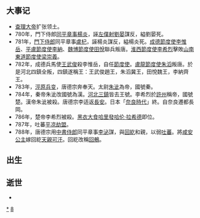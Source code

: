 {{Unreferenced|time=2018-09-13T10:40:11+00:00}}
{{DecadeTOC|780}}
== 大事记 ==
* [[查理大帝|查理大帝]]扩张领土。
* 780年，門下侍郎[[同平章事|同平章事]][[楊炎|楊炎]]，誣[[左僕射|左僕射]][[劉晏|劉晏]]謀反，縊劉晏死。 
* 781年，[[門下侍郎|門下侍郎]]同平章事[[盧杞|盧杞]]，誣楊炎謀反，縊楊炎死。[[成德節度使|成德節度使]][[李惟岳|李惟岳]]、[[平盧節度使|平盧節度使]][[李納|李納]]、[[魏博節度使|魏博節度使]][[田悅|田悅]]聯兵叛唐。[[淮西節度使|淮西節度使]][[李希烈|李希烈]]擊敗[[山南東道節度使|山南東道節度使]][[梁崇義|梁崇義]]。 
* 782年，成德兵馬使[[王武俊|王武俊]]殺李惟岳，自任[[節度使|節度使]]。[[盧龍節度使|盧龍節度使]][[朱滔|朱滔]]叛唐。於是河北四鎮全叛，四鎮遂稱王：王武俊趙王，朱滔冀王，田悅魏王，李納齊王。 
* 783年，[[涇原兵变|涇原兵变]]，唐德宗奔奉天。太尉[[朱泚|朱泚]]為帝，國號秦。
* 784年，秦帝朱泚改國號為漢。[[河北三鎮|河北三鎮]]皆去王號。李希烈於[[許州|許州]]稱帝，國號楚。漢帝朱泚被殺。唐德宗李适返[[長安|長安]]。日本「[[奈良時代|奈良時代]]」終。自奈良遷都長岡。 
* 786年，楚帝李希烈被殺。[[黑衣大食|黑衣大食]][[哈里發|哈里發]][[哈伦·拉希德|哈伦·拉希德]]即位。 
* 787年，吐蕃[[平凉劫盟|平凉劫盟]]。 
* 788年，唐德宗用[[中書侍郎|中書侍郎]]同平章事[[李泌|李泌]]謀，與[[回紇|回紇]]和親，以弱[[吐蕃|吐蕃]]。將[[咸安公主|咸安公主]]嫁回紇[[天親可汗|天親可汗]]。回紇改稱[[回鶻|回鶻]]。 
== 出生 ==

== 逝世 ==
*

{{世紀|8}}

[[Category:780年代|*]]
[[Category:8世纪各年代|8]]